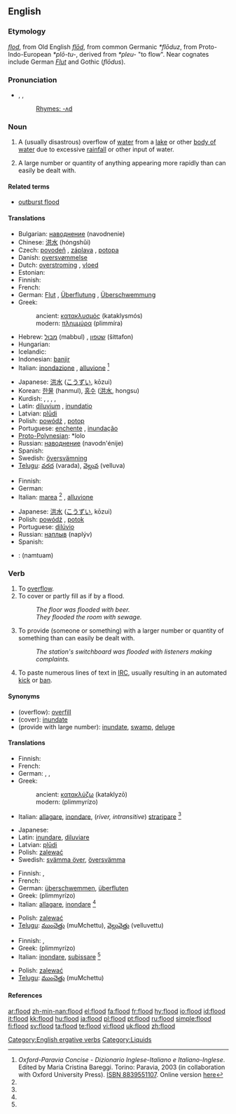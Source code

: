 {{wikipedia}}
==English==

===Etymology===
{{ME.}} ''[[flod]]'', from Old English ''[[flod|flōd]]'', from common Germanic ''*flōduz'', from Proto-Indo-European ''*plō-tu-'', derived from ''*pleu-'' "to flow". Near cognates include German ''[[Flut]]'' and Gothic <!-- [[𐍆𐌻𐍉𐌳𐌿𐍃]] --> (''flōdus'').

===Pronunciation===
* {{enPR|flŭd}}, {{IPA|/flʌd/}}, {{SAMPA|/flVd/}}
*:[[Rhymes:English:-ʌd|Rhymes: -ʌd]]

===Noun===
{{en-noun}}

# A (usually disastrous) overflow of [[water]] from a [[lake]] or other [[body of water]] due to excessive [[rainfall]] or other input of water.
# {{figuratively}} A large number or quantity of anything appearing more rapidly than can easily be dealt with.

====Related terms====
*[[outburst flood]] <!--(''geology'') catastrophic flooding from a glacier-->

====Translations====
{{trans-top|overflow of water}}
* Bulgarian: [[наводнение]] (navodnenie) {{n}}
* Chinese: [[洪水]] (hóngshǔi)
* Czech: [[povodeň]] {{f}}, [[záplava]] {{f}}, [[potopa]] {{f}}
* Danish: [[oversvømmelse]] {{c}}
* Dutch: [[overstroming]] {{f}}, [[vloed]] {{m}}
* Estonian: {{t-|et|veetulv}}
* Finnish: {{t-|fi|tulva}}
* French: {{t-|fr|inondation|f}}
* German: [[Flut]] {{f}} {{italbrac|tidal}}, [[Überflutung]] {{f}}, [[Überschwemmung]] {{f}}
* Greek:
*: ancient: [[κατακλυσμός]] (kataklysmós) {{m}}
*: modern: [[πλημμύρα]] (plimmíra) {{f}}
* Hebrew: [[מבול]] (mabbul) {{m}}, [[שטפון]] (šittafon) {{m}}
* Hungarian: {{t+|hu|árvíz}}
* Icelandic: {{t-|is|flóð|n}}
* Indonesian: [[banjir]]
* Italian: [[inondazione]] {{f}}, [[alluvione]] {{f}} <ref name=oxf-par>''Oxford-Paravia Concise - Dizionario Inglese-Italiano e Italiano-Inglese''. Edited by Maria Cristina Bareggi. Torino: Paravia, 2003 (in collaboration with Oxford University Press). [[W:Wikipedia:book sources| ISBN 8839551107]]. Online version [http://www.oxfordparavia.it/ here]</ref>
{{trans-mid}}
* Japanese: [[洪水]] ([[こうずい]], kōzui)
* Korean: [[한물]] (hanmul), [[홍수]] ([[洪水]], hongsu)
* Kurdish: {{t|ku|lehî}} {{f}}, {{t|ku|lêser}} {{f}}, {{t|ku|lês}} {{f}}, {{t|ku|avrabûn}} {{f}}, {{KUchar|[[لافاو]]}}
* Latin: [[diluvium]] {{n}}, [[inundatio]] {{f}}
* Latvian: [[plūdi]] {{m|p}}
* Polish: [[powódź]] {{f}}, [[potop]] {{m}}
* Portuguese: [[enchente]] {{f}}, [[inundação]] {{f}}
* [[Proto-Polynesian]]: *lolo
* Russian: [[наводнение]] (navodn'énije) {{n}}
* Spanish: {{t+|es|inundación|f}}
* Swedish: [[översvämning]] {{c}}
* [[Telugu]]: [[వరద]] (varada), [[వెల్లువ]] (velluva)
{{trans-bottom}}

{{trans-top|large number or quantity}}
* Finnish: {{t-|fi|tulva}}
* German: {{t+|de|Flut|f}}
* Italian: [[marea]] <ref name=oxf-par /> {{f}}, [[alluvione]] {{f}}
{{trans-mid}}
* Japanese: [[洪水]] ([[こうずい]], kōzui)
* Polish: [[powódź]] {{f}}, [[potok]] {{m}}
* Portuguese: [[dilúvio]] {{m}}
* Russian: [[наплыв]] (naplýv) {{m}}
* Spanish: {{t|es|diluvio|m}} 
{{trans-bottom}}

{{checktrans-top}}
*{{ttbc|Thai}}: {{THchar|[[น้ำท่วม]]}} (namtuam)
{{trans-bottom}}

===Verb===
{{en-verb}}

# To [[overflow]].
# To cover or partly fill as if by a flood.
#:''The floor was flooded with beer.''
#:''They flooded the room with sewage.''
# {{figuratively}} To provide (someone or something) with a larger number or quantity of something than can easily be dealt with.
#:''The station's switchboard was flooded with listeners making complaints.''
# {{context|internet|computing}} To paste numerous lines of text in [[IRC]], usually resulting in an automated [[kick]] or [[ban]].

====Synonyms====
*(overflow): [[overfill]]
*(cover): [[inundate]]
*(provide with large number): [[inundate]], [[swamp]], [[deluge]]

====Translations====

{{trans-top|overflow}}
* Finnish: {{t-|fi|tulvia}}
* French: {{t-|fr|inonder}}
* German: {{t|de|überschwemmen}}, {{t|de|überfluten}}, {{t|de|überfüllen}}
* Greek:
*: ancient: [[κατακλύζω]] (kataklyzō)
*: modern: {{t|el|πλημμυρίζω|sc=Grek}} (plimmyrízo)
* Italian: [[allagare]], [[inondare]], (''river, intransitive'') [[straripare]] <ref name=oxf-par />
{{trans-mid}}
* Japanese: {{t-|ja|氾濫する|sc=Jpan}}
* Latin: [[inundare]], [[diluviare]]
* Latvian: [[plūdi]]
* Polish: [[zalewać]]
* Swedish: [[svämma över]], [[översvämma]]
{{trans-bottom}}

{{trans-top|cover as if by a flood}}
* Finnish: {{t-|fi|tulvia}}, {{t-|fi|hukuttaa}}
* French: {{t-|fr|inonder}}
* German: [[überschwemmen]], [[überfluten]]
* Greek: {{t|el|πλημμυρίζω|sc=Grek}} (plimmyrízo)
* Italian: [[allagare]], [[inondare]] <ref name=oxf-par />
{{trans-mid}}
* Polish: [[zalewać]]
* [[Telugu]]: [[ముంచెత్తు]] (muMchettu), [[వెల్లువెత్తు]] (velluvettu)
{{trans-bottom}}

{{trans-top|provide with a large number of quantity}}
* Finnish: {{t-|fi|tukkia}}, {{t-|fi|hukuttaa}}
* Greek: {{t|el|πλημμυρίζω|sc=Grek}} (plimmyrízo)
* Italian: [[inondare]], [[subissare]] <ref name=oxf-par />
{{trans-mid}}
* Polish: [[zalewać]]
* [[Telugu]]: [[ముంచెత్తు]] (muMchettu)
{{trans-bottom}}

====References====
<references/>

[[Category:English ergative verbs]]
[[Category:Liquids]]

[[ar:flood]]
[[zh-min-nan:flood]]
[[el:flood]]
[[fa:flood]]
[[fr:flood]]
[[hy:flood]]
[[io:flood]]
[[id:flood]]
[[it:flood]]
[[kk:flood]]
[[hu:flood]]
[[ja:flood]]
[[pl:flood]]
[[pt:flood]]
[[ru:flood]]
[[simple:flood]]
[[fi:flood]]
[[sv:flood]]
[[ta:flood]]
[[te:flood]]
[[vi:flood]]
[[uk:flood]]
[[zh:flood]]